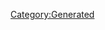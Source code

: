 {{Database/Costume/CostumeInfo
 |ID=26
 |DivaId=2
 |PrismCostumeId=6
 |Enabled=2
 |SkillId=16
 |EODICFLJAKO=False
 |AGBPBDODKBK=1
 |HMCOGDICFNB=1
 |LevelMax=4
 |HGBJODBCJDA=4
 |EGLDFPILJLG=0
 |GLEEPAFMPLO=True
 |IIELLEPEEFH=1500
}}
[[Category:Generated]]
